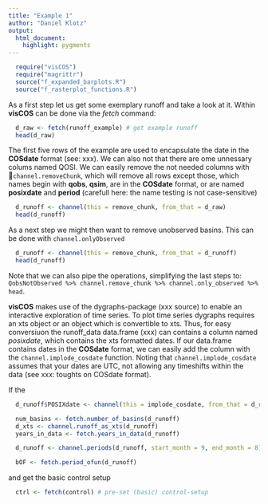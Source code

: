 ```yaml
---
title: "Example 1"
author: "Daniel Klotz"
output: 
  html_document:
    highlight: pygments
---
```


```r
  require("visCOS")
  require("magrittr")
  source("f_expanded_barplots.R")
  source("f_rasterplot_functions.R")
```
As a first step let us get some exemplary runoff and take a look at it. Within **visCOS** can be done via the *fetch* command:
```r
  d_raw <- fetch(runoff_example) # get example runoff
  head(d_raw)
```
The first five rows of the example are used to encapsulate the date in the **COSdate** format (see: xxx). We can also not that there are ome unnessary colums named QOSI. We can easily remove the not needed columns with `channel.removeChunk`, which will remove all rows except those, which names begin with **qobs**, **qsim**, are in the **COSdate** format, or are named **posixdate** and **period** (carefull here: the name testing is not case-sensitive)
```r
  d_runoff <- channel(this = remove_chunk, from_that = d_raw)
  head(d_runoff)
```      

As a next step we might then want to remove unobserved basins. This can be done with `channel.onlyObserved`
```r
  d_runoff <- channel(this = remove_chunk, from_that = d_runoff)
  head(d_runoff)
```

Note that we can also pipe the operations, simplifying the last steps to: `QobsNotObserved %>% channel.remove_chunk %>% channel.only_observed %>% head`.

**visCOS** makes use of the dygraphs-package (xxx source) to enable an interactive exploration of time series. To plot time series dygraphs requires an xts object or an object which is convertible to xts. Thus, for easy conversiuon the  runoff_data data.frame (xxx) can contains a column named *posixdate*, which contains the xts formatted dates. If our data.frame contains dates in the **COSdate** format, we can easily add the column with the `channel.implode_cosdate` function. Noting that `channel.implode_cosdate` assumes that your dates are UTC, not allowing any timeshifts within the data (see xxx: toughts on COSdate format). 

If the 
```r
  d_runoff$POSIXdate <- channel(this = implode_cosdate, from_that = d_runoff)
```

```r
  num_basins <- fetch.number_of_basins(d_runoff)
  d_xts <- channel.runoff_as_xts(d_runoff)
  years_in_data <- fetch.years_in_data(d_runoff)
```

```r
  d_runoff <- channel.periods(d_runoff, start_month = 9, end_month = 8)
```

```r
  bOF <- fetch.period_ofun(d_runoff)
```



and get the basic control setup 
```r
  ctrl <- fetch(control) # pre-set (basic) control-setup
```

